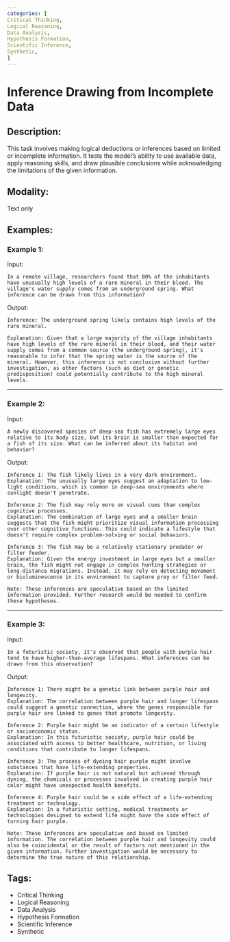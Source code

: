 ```yaml
---
categories: [
Critical Thinking,
Logical Reasoning,
Data Analysis,
Hypothesis Formation,
Scientific Inference,
Synthetic,
]
---
```


# Inference Drawing from Incomplete Data

## Description:
This task involves making logical deductions or inferences based on limited or incomplete information. It tests the model's ability to use available data, apply reasoning skills, and draw plausible conclusions while acknowledging the limitations of the given information.

## Modality:
Text only

## Examples:

### Example 1:

Input:

```
In a remote village, researchers found that 80% of the inhabitants have unusually high levels of a rare mineral in their blood. The village's water supply comes from an underground spring. What inference can be drawn from this information?
```

Output:

```
Inference: The underground spring likely contains high levels of the rare mineral.

Explanation: Given that a large majority of the village inhabitants have high levels of the rare mineral in their blood, and their water supply comes from a common source (the underground spring), it's reasonable to infer that the spring water is the source of the mineral. However, this inference is not conclusive without further investigation, as other factors (such as diet or genetic predisposition) could potentially contribute to the high mineral levels.
```

---

### Example 2:

Input:

```
A newly discovered species of deep-sea fish has extremely large eyes relative to its body size, but its brain is smaller than expected for a fish of its size. What can be inferred about its habitat and behavior?
```

Output:

```
Inference 1: The fish likely lives in a very dark environment.
Explanation: The unusually large eyes suggest an adaptation to low-light conditions, which is common in deep-sea environments where sunlight doesn't penetrate.

Inference 2: The fish may rely more on visual cues than complex cognitive processes.
Explanation: The combination of large eyes and a smaller brain suggests that the fish might prioritize visual information processing over other cognitive functions. This could indicate a lifestyle that doesn't require complex problem-solving or social behaviors.

Inference 3: The fish may be a relatively stationary predator or filter feeder.
Explanation: Given the energy investment in large eyes but a smaller brain, the fish might not engage in complex hunting strategies or long-distance migrations. Instead, it may rely on detecting movement or bioluminescence in its environment to capture prey or filter feed.

Note: These inferences are speculative based on the limited information provided. Further research would be needed to confirm these hypotheses.
```

---

### Example 3:

Input:

```
In a futuristic society, it's observed that people with purple hair tend to have higher-than-average lifespans. What inferences can be drawn from this observation?
```

Output:

```
Inference 1: There might be a genetic link between purple hair and longevity.
Explanation: The correlation between purple hair and longer lifespans could suggest a genetic connection, where the genes responsible for purple hair are linked to genes that promote longevity.

Inference 2: Purple hair might be an indicator of a certain lifestyle or socioeconomic status.
Explanation: In this futuristic society, purple hair could be associated with access to better healthcare, nutrition, or living conditions that contribute to longer lifespans.

Inference 3: The process of dyeing hair purple might involve substances that have life-extending properties.
Explanation: If purple hair is not natural but achieved through dyeing, the chemicals or processes involved in creating purple hair color might have unexpected health benefits.

Inference 4: Purple hair could be a side effect of a life-extending treatment or technology.
Explanation: In a futuristic setting, medical treatments or technologies designed to extend life might have the side effect of turning hair purple.

Note: These inferences are speculative and based on limited information. The correlation between purple hair and longevity could also be coincidental or the result of factors not mentioned in the given information. Further investigation would be necessary to determine the true nature of this relationship.
```

## Tags:
- Critical Thinking
- Logical Reasoning
- Data Analysis
- Hypothesis Formation
- Scientific Inference
- Synthetic